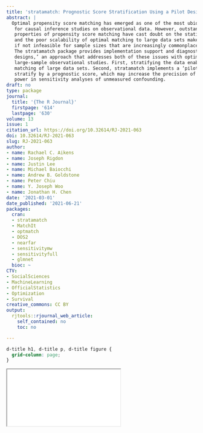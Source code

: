 ```yaml
---
title: 'stratamatch: Prognostic Score Stratification Using a Pilot Design'
abstract: |
  Optimal propensity score matching has emerged as one of the most ubiquitous approaches
   for causal inference studies on observational data. However, outstanding critiques of the statistical
   properties of propensity score matching have cast doubt on the statistical efficiency of this technique,
   and the poor scalability of optimal matching to large data sets makes this approach inconvenient
   if not infeasible for sample sizes that are increasingly commonplace in modern observational data.
   The stratamatch package provides implementation support and diagnostics for ‘stratified matching
   designs,’ an approach that addresses both of these issues with optimal propensity score matching for
   large-sample observational studies. First, stratifying the data enables more computationally efficient
   matching of large data sets. Second, stratamatch implements a ‘pilot design’ approach in order to
   stratify by a prognostic score, which may increase the precision of the effect estimate and increase
   power in sensitivity analyses of unmeasured confounding.
draft: no
type: package
journal:
  title: '{The R Journal}'
  firstpage: '614'
  lastpage: '630'
volume: 13
issue: 1
citation_url: https://doi.org/10.32614/RJ-2021-063
doi: 10.32614/RJ-2021-063
slug: RJ-2021-063
author:
- name: Rachael C. Aikens
- name: Joseph Rigdon
- name: Justin Lee
- name: Michael Baiocchi
- name: Andrew B. Goldstone
- name: Peter Chiu
- name: Y. Joseph Woo
- name: Jonathan H. Chen
date: '2021-03-01'
date_published: '2021-06-21'
packages:
  cran:
  - stratamatch
  - MatchIt
  - optmatch
  - DOS2
  - nearfar
  - sensitivitymw
  - sensitivityfull
  - glmnet
  bioc: ~
CTV:
- SocialSciences
- MachineLearning
- OfficialStatistics
- Optimization
- Survival
creative_commons: CC BY
output:
  rjtools::rjournal_web_article:
    self_contained: no
    toc: no

---
```


```css
d-title h1, d-title p, d-title figure {
  grid-column: page;
}
```

<div class="l-page">
  <object data="RJ-2021-063.pdf" type="application/pdf" style="height:955px;width:100%">
    <iframe src="RJ-2021-063.pdf"></iframe>
  </object>
</div>
